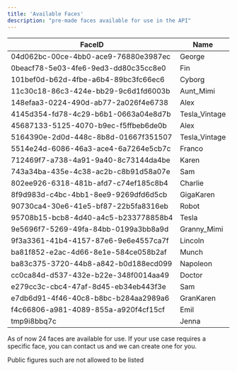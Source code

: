 ```yaml
---
title: 'Available Faces'
description: "pre-made faces available for use in the API"
---
```


| FaceID                                   | Name          |
|------------------------------------------|---------------|
| 04d062bc-00ce-4bb0-ace9-76880e3987ec     | George        |
| 0beacf78-5e03-4fe6-9ed3-dd80c35cc8e0     | Fin           |
| 101bef0d-b62d-4fbe-a6b4-89bc3fc66ec6     | Cyborg        |
| 11c30c18-86c3-424e-bb29-9c6d1fd6003b     | Aunt_Mimi     |
| 148efaa3-0224-490d-ab77-2a026f4e6738     | Alex          |
| 4145d354-fd78-4c29-b6b1-0663a04e8d7b     | Tesla_Vintage |
| 45687133-5125-4070-b9ec-f5ffbeb6de0b     | Alex          |
| 5164390e-2d0d-448c-8b8d-01667f351507     | Tesla_Vintage |
| 5514e24d-6086-46a3-ace4-6a7264e5cb7c     | Franco        |
| 712469f7-a738-4a91-9a40-8c73144da4be     | Karen         |
| 743a34ba-435e-4c38-ac2b-c8b91d58a07e     | Sam           |
| 802ee926-6318-481b-afd7-c74ef185c8b4     | Charlie       |
| 8f9d983d-c4bc-4bb1-8ee9-9269dfd6d5cb     | GigaKaren     |
| 90730ca4-30e6-41e5-bf87-22b5fa8316eb     | Robot         |
| 95708b15-bcb8-4d40-a4c5-b233778858b4     | Tesla         |
| 9e5696f7-5269-49fa-84bb-0199a3bb8a9d     | Granny_Mimi   |
| 9f3a3361-41b4-4157-87e6-9e6e4557ca7f     | Lincoln       |
| ba81f852-e2ac-4d66-8e1e-584ce058b2af     | Munch         |
| ba83c375-3720-44b8-a842-b0d188ecd099     | Napoleon      |
| cc0ca84d-d537-432e-b22e-348f0014aa49     | Doctor        |
| e279cc3c-cbc4-47af-8d45-eb34eb443f3e     | Sam           |
| e7db6d91-4f46-40c8-b8bc-b284aa2989a6     | GranKaren     |
| f4c66806-a981-4089-855a-a920f4cf15cf     | Emil          |
| tmp9i8bbq7c                              | Jenna         |

As of now 24 faces are available for use. If your use case requires a specific face, you can contact us and we can create one for you.

<Info>Public figures such are not allowed to be listed</Info>